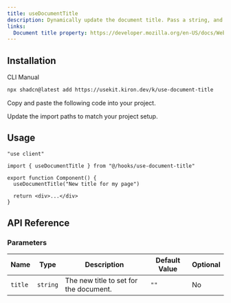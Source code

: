 ```yaml
---
title: useDocumentTitle
description: Dynamically update the document title. Pass a string, and the document title updates whenever the value changes.
links:
  Document title property: https://developer.mozilla.org/en-US/docs/Web/API/Document/title
---
```


<ComponentPreview name="use-document-title-demo" />

## Installation

<CodeTabs>

<TabsList>
  <TabsTrigger value="cli">CLI</TabsTrigger>
  <TabsTrigger value="manual">Manual</TabsTrigger>
</TabsList>

<TabsContent value="cli">

```bash
npx shadcn@latest add https://usekit.kiron.dev/k/use-document-title
```

</TabsContent>

<TabsContent value="manual">

<Steps>

<Step>Copy and paste the following code into your project.</Step>

<ComponentSource name="use-document-title" />

<Step>Update the import paths to match your project setup.</Step>

</Steps>

</TabsContent>

</CodeTabs>

## Usage

```tsx {3, 6}
"use client"

import { useDocumentTitle } from "@/hooks/use-document-title"

export function Component() {
  useDocumentTitle("New title for my page")

  return <div>...</div>
}
```

## API Reference

### Parameters

| Name    | Type     | Description                            | Default Value | Optional |
| ------- | -------- | -------------------------------------- | ------------- | -------- |
| `title` | `string` | The new title to set for the document. | `""`          | No       |
